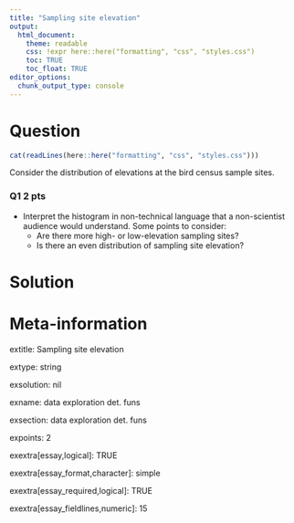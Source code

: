 ```yaml
---
title: "Sampling site elevation"
output:  
  html_document:
    theme: readable
    css: !expr here::here("formatting", "css", "styles.css")
    toc: TRUE
    toc_float: TRUE
editor_options: 
  chunk_output_type: console
---
```



Question
========

```r
cat(readLines(here::here("formatting", "css", "styles.css")))
```

Consider the distribution of elevations at the bird census sample sites.

### Q1 2 pts 

- Interpret the histogram in non-technical language that a non-scientist audience would understand.  Some points to consider:
  - Are there more high- or low-elevation sampling sites?
  - Is there an even distribution of sampling site elevation?

</div>

Solution
========






Meta-information
================

extitle: Sampling site elevation

extype: string

exsolution: nil

exname: data exploration det. funs

exsection: data exploration det. funs

expoints: 2

exextra[essay,logical]: TRUE

exextra[essay_format,character]: simple

exextra[essay_required,logical]: TRUE

exextra[essay_fieldlines,numeric]: 15

